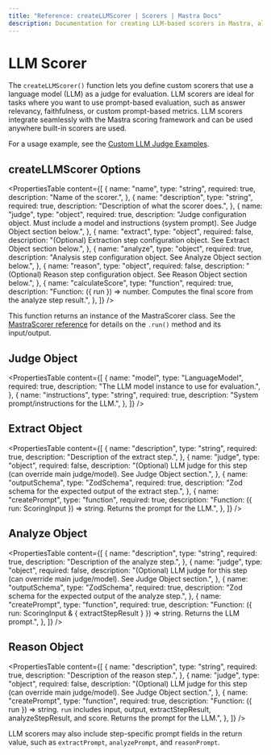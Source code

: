 ```yaml
---
title: "Reference: createLLMScorer | Scorers | Mastra Docs"
description: Documentation for creating LLM-based scorers in Mastra, allowing users to define evaluation logic using language models.
---
```


# LLM Scorer

The `createLLMScorer()` function lets you define custom scorers that use a language model (LLM) as a judge for evaluation. LLM scorers are ideal for tasks where you want to use prompt-based evaluation, such as answer relevancy, faithfulness, or custom prompt-based metrics. LLM scorers integrate seamlessly with the Mastra scoring framework and can be used anywhere built-in scorers are used.

For a usage example, see the [Custom LLM Judge Examples](/examples/scorers/custom-llm-judge-eval).

## createLLMScorer Options

<PropertiesTable
  content={[
    {
      name: "name",
      type: "string",
      required: true,
      description: "Name of the scorer.",
    },
    {
      name: "description",
      type: "string",
      required: true,
      description: "Description of what the scorer does.",
    },
    {
      name: "judge",
      type: "object",
      required: true,
      description: "Judge configuration object. Must include a model and instructions (system prompt). See Judge Object section below.",
    },
    {
      name: "extract",
      type: "object",
      required: false,
      description: "(Optional) Extraction step configuration object. See Extract Object section below.",
    },
    {
      name: "analyze",
      type: "object",
      required: true,
      description: "Analysis step configuration object. See Analyze Object section below.",
    },
    {
      name: "reason",
      type: "object",
      required: false,
      description: "(Optional) Reason step configuration object. See Reason Object section below.",
    },
    {
      name: "calculateScore",
      type: "function",
      required: true,
      description: "Function: ({ run }) => number. Computes the final score from the analyze step result.",
    },
  ]}
/>

This function returns an instance of the MastraScorer class. See the [MastraScorer reference](./mastra-scorer) for details on the `.run()` method and its input/output.

## Judge Object
<PropertiesTable
  content={[
    {
      name: "model",
      type: "LanguageModel",
      required: true,
      description: "The LLM model instance to use for evaluation.",
    },
    {
      name: "instructions",
      type: "string",
      required: true,
      description: "System prompt/instructions for the LLM.",
    },
  ]}
/>

## Extract Object
<PropertiesTable
  content={[
    {
      name: "description",
      type: "string",
      required: true,
      description: "Description of the extract step.",
    },
    {
      name: "judge",
      type: "object",
      required: false,
      description: "(Optional) LLM judge for this step (can override main judge/model). See Judge Object section.",
    },
    {
      name: "outputSchema",
      type: "ZodSchema",
      required: true,
      description: "Zod schema for the expected output of the extract step.",
    },
    {
      name: "createPrompt",
      type: "function",
      required: true,
      description: "Function: ({ run: ScoringInput }) => string. Returns the prompt for the LLM.",
    },
  ]}
/>

## Analyze Object
<PropertiesTable
  content={[
    {
      name: "description",
      type: "string",
      required: true,
      description: "Description of the analyze step.",
    },
    {
      name: "judge",
      type: "object",
      required: false,
      description: "(Optional) LLM judge for this step (can override main judge/model). See Judge Object section.",
    },
    {
      name: "outputSchema",
      type: "ZodSchema",
      required: true,
      description: "Zod schema for the expected output of the analyze step.",
    },
    {
      name: "createPrompt",
      type: "function",
      required: true,
      description: "Function: ({ run: ScoringInput & { extractStepResult } }) => string. Returns the LLM prompt.",
    },
  ]}
/>

## Reason Object
<PropertiesTable
  content={[
    {
      name: "description",
      type: "string",
      required: true,
      description: "Description of the reason step.",
    },
    {
      name: "judge",
      type: "object",
      required: false,
      description: "(Optional) LLM judge for this step (can override main judge/model). See Judge Object section.",
    },
    {
      name: "createPrompt",
      type: "function",
      required: true,
      description: "Function: ({ run }) => string. `run` includes input, output, extractStepResult, analyzeStepResult, and score. Returns the prompt for the LLM.",
    },
  ]}
/>

LLM scorers may also include step-specific prompt fields in the return value, such as `extractPrompt`, `analyzePrompt`, and `reasonPrompt`.

